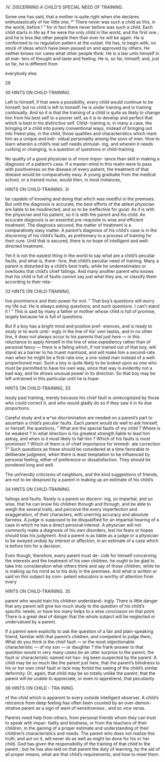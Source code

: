 IV. DISCERNING A CHILD'S SPECIAL NEED OF TRAINING.



Some one has said, that a mother is quite right when she declares enthusiastically of her little one, *' There never was such a child as this, in the world, before ! " for in fact there never before was such a child. Each child starts in life as if he were the only child in the world, and the first one ; and he is less like other people then than ever he will be again. He is conformed to no regulation pattern at the outset. He has, to begin with, no stock of ideas which have been passed on and approved by others. He neither knows nor cares what other people think. He is a law unto himself in all mat- ters of thought and taste and feeling. He is, so far, himself; and, just so far, he is different from

everybody else.

29



30 HINTS ON CHILD-TRAINING.

Left to himself, if that were a possibility, every child would continue to be himself; but no child is left to himself: he is under training and in training continually. And so it is that the training of a child is quite as likely to change him from his best self to a poorer self, as it is to develop and perfect that which is best in his distinctive self. Child- training is, in many a case, the bringing of a child into purely conventional ways, instead of bringing out into freest play, in the child, those qualities and characteristics which mark him as a unique and indi- vidual personality among the sons of men. How to learn wherein a child's real self needs stimulat- ing, and wherein it needs curbing or changing, is a question of questions in child-training.

No quality of a good physician is of more impor- tance than skill in making a diagnosis of a patient's case. If a master-mind in this realm were to pass with positiveness on the disease of every patient, the treatment of that disease would be comparatively easy. A young graduate from the medical school, or a trained nurse, would then, in most instances,



HINTS ON CHILD-TRAINING. 3I

be capable of knowing and doing that which was needful in the premises. But until the diagnosis is accurate, the best efforts of the ablest physician are liable to be misdirected, and so to be ineffective for good. As it is with the physician and his patient, so it is with the parent and his child. An accurate diagnosis is an essential pre-requisite to wise and efficient treatment. The diagnosis secured, the matter of treatment is a comparatively easy matter. A parent's diagnosis of his child's case is in the discerning of his child's faults, as preliminary to a process of training for their cure. Until that is secured, there is no hope of intelligent and well- directed treatment.

Yet it is not the easiest thing in the world to say what are a child's peculiar faults, and what is, there- fore, that child's peculiar need of training. Many a parent is disturbed by a child's best traits, while he underestimates or overlooks that child's chief failings. And many another parent who knows that his child is full of faults cannot say just what they are, or classify them according to their rela-



32 HINTS ON CHILD-TRAINING,

tive prominence and their power for evil. " That boy's questions will worry my life out. He is always asking questions; and such questions. I can't stand it ! " This is said by many a father or mother whose child is full of promise, largely because he is full of questions.

But if a boy has a bright mind and positive pref- erences, and is ready to study or to work untir- ingly in the line of his' own tastes, and in no other line, it does not always occur to his parents that just here — in this reluctance to apply himself in the line of wise expediency rather than of personal fancy — there is a failing which, if not trained out of that boy, will stand as a barrier to his truest manhood, and will make him a second-rate man when he might be a first-rate one; a one-sided man instead of a well-proportioned man. Such a boy is quite likely to be looked upon as one who must be permitted to have his own way, since that way is evidently not a bad way, and he shows unusual power in its direction. So that boy may be left untrained in this particular until he is hope-



HINTS ON CHILD-TRAINING, 33

lessly past training, merely because his chief fault is unrecognized by those who could correct it, and who would gladly do so if they saw it in its due proportions.

Careful study and a w^se discrimination are needed on a parent's part to ascertain a child's peculiar faults. Each parent would do well to ask himself, or herself, the questions, " What are the special faults of my child ? Where is he weakest ? In what direction is his greatest strength liable to lead him astray, and when is it most likely to fail him ? Which of his faults is most prominent ? Which of them is of chief importance for immedi- ate correction ?" Such questions as these should be considered at a time favorable to deliberate judgment, when there is least temptation to be influenced by personal feeling, either of preference or dissatisfaction. They should be pondered long and well.

The unfriendly criticisms of neighbors, and the kind suggestions of friends, are not to be despised by a parent in making up an estimate of his child's



34 HINTS ON CHILD-TRAINING.

failings and faults. Rarely is a parent so discern- ing, so impartial, and so wise, that he can know his children through and through, and be able to weigh the several traits, and perceive the every imperfection and exaggeration, of their characters, with unerring accuracy and absolute fairness. A judge is supposed to be disqualified for an impartial hearing of a case in which he has a direct personal interest. A physician will not commonly make a diagnosis of his own disorders, lest his fears or hopes should bias his judgment. And a parent is as liable as a judge or a physician to be swayed unduly by interest or affection, in an estimate of a case which is before him for a decision.

Even though, therefore, every parent must de- cide for himself concerning the interests and the treatment of his own children, he ought to be glad to take into consideration what others think and say of those children, while he is making up his mind as to his duty in the premises. And what is written or said on this subject by com- petent educators is worthy of attention from every



HINTS ON CHILD-TRAINING. 35

parent who would train his children understand- ingly. There is little danger that any parent will give too much study to the question of his child's specific needs, or have too many helps to a wise conclusion on that point. There is a great deal of danger that the whole subject will be neglected or undervalued by a parent.

If a parent were explicitly to ask the question of a fair and plain-speaking friend, familiar with that parent's children, and competent to judge them, What do you think is the chief fault — or the most objectionable characteristic — of my son — or daughter ? the frank answer to that question would in very many cases be an utter surprise to the parent, the fault or characteristic named not hav- ing been suspected by the parent. A child may be so much like the parent just here, that the parent's blindness to his or her own chief fault or lack may forbid the seeing of the child's similar deformity. Or, again, that child may be so totally unlike the parent, that the parent will be unable to appreciate, or even to apprehend, that peculiarity



36 HINTS ON CHILD - TRA INING.

of the child which is apparent to every outside intelligent observer. A child's reticence from deep feeling has often been counted by an over-demon- strative parent as a sign of want of sensitiveness ; and so vice versa.

Parents need help from others, from personal friends whom they can trust to speak with impar- tiality and kindness, or from the teachers of their children, in the gaining of a proper estimate and understanding of their children's characteristics and needs. The parent who does not realize this truth, and act on it, will never do as well as might be done for his or her child. God has given the responsibility of the training of that child to the parent ; but he has also laid on that parent the duty of learning, by the aid of all proper means, what are that child's requirements, and how to meet them.